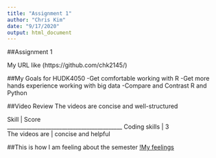```yaml
---
title: "Assignment 1"
author: "Chris Kim"
date: "9/17/2020"
output: html_document
---
```

##Assignment 1

My URL like (https://github.com/chk2145/)

##My Goals for HUDK4050
-Get comfortable working with R
-Get more hands experience working with big data
-Compare and Contrast R and Python

##Video Review
The videos are concise and well-structured

Skill                |     Score                     
__________________________________________
Coding skills        |       3                       
The videos are       | concise and helpful           

##This is how I am feeling about the semester
[!My feelings](excited.jpg)
